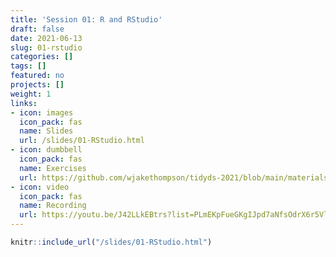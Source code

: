 ```yaml
---
title: 'Session 01: R and RStudio'
draft: false
date: 2021-06-13
slug: 01-rstudio
categories: []
tags: []
featured: no
projects: []
weight: 1
links:
- icon: images
  icon_pack: fas
  name: Slides
  url: /slides/01-RStudio.html
- icon: dumbbell
  icon_pack: fas
  name: Exercises
  url: https://github.com/wjakethompson/tidyds-2021/blob/main/materials/exercises/01-getting-started.Rmd
- icon: video
  icon_pack: fas
  name: Recording
  url: https://youtu.be/J42LLkEBtrs?list=PLmEKpFueGKgIJpd7aNfsOdrX6r5VlsVpn&t=756
---
```


```r
knitr::include_url("/slides/01-RStudio.html")
```
